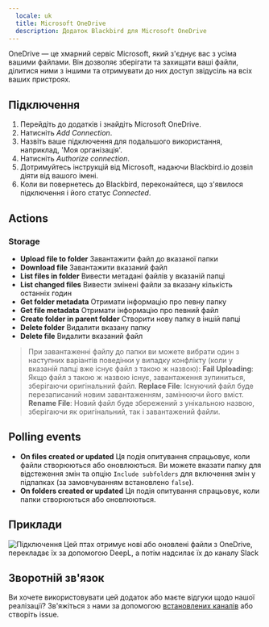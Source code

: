 ```yaml
---
  locale: uk
  title: Microsoft OneDrive
  description: Додаток Blackbird для Microsoft OneDrive
---
```


<LinkCard title="Переглянути на Github" target="_blank" href="https://github.com/bb-io/MicrosoftOneDrive" icon="github" />

OneDrive — це хмарний сервіс Microsoft, який з'єднує вас з усіма вашими файлами. Він дозволяє зберігати та захищати ваші файли, ділитися ними з іншими та отримувати до них доступ звідусіль на всіх ваших пристроях.

## Підключення

1. Перейдіть до додатків і знайдіть Microsoft OneDrive.
2. Натисніть _Add Connection_.
3. Назвіть ваше підключення для подальшого використання, наприклад, 'Моя організація'.
4. Натисніть _Authorize connection_.
5. Дотримуйтесь інструкцій від Microsoft, надаючи Blackbird.io дозвіл діяти від вашого імені.
6. Коли ви повернетесь до Blackbird, переконайтеся, що з'явилося підключення і його статус _Connected_.

## Actions

### Storage

- **Upload file to folder** Завантажити файл до вказаної папки
- **Download file** Завантажити вказаний файл
- **List files in folder** Вивести метадані файлів у вказаній папці
- **List changed files** Вивести змінені файли за вказану кількість останніх годин
- **Get folder metadata** Отримати інформацію про певну папку
- **Get file metadata** Отримати інформацію про певний файл
- **Create folder in parent folder** Створити нову папку в іншій папці
- **Delete folder** Видалити вказану папку
- **Delete file** Видалити вказаний файл

> При завантаженні файлу до папки ви можете вибрати один з наступних варіантів поведінки у випадку конфлікту (коли у вказаній папці вже існує файл з такою ж назвою):
**Fail Uploading**: Якщо файл з такою ж назвою існує, завантаження зупиниться, зберігаючи оригінальний файл.
**Replace File**: Існуючий файл буде перезаписаний новим завантаженням, замінюючи його вміст.
**Rename File**: Новий файл буде збережений з унікальною назвою, зберігаючи як оригінальний, так і завантажений файли.

## Polling events

- **On files created or updated** Ця подія опитування спрацьовує, коли файли створюються або оновлюються. Ви можете вказати папку для відстеження змін та опцію `Include subfolders` для включення змін у підпапках (за замовчуванням встановлено `false`).
- **On folders created or updated** Ця подія опитування спрацьовує, коли папки створюються або оновлюються.

## Приклади

![Підключення](https://raw.githubusercontent.com/bb-io/MicrosoftOneDrive/main/image/README/example_bird.png)
Цей птах отримує нові або оновлені файли з OneDrive, перекладає їх за допомогою DeepL, а потім надсилає їх до каналу Slack

## Зворотній зв'язок

Ви хочете використовувати цей додаток або маєте відгуки щодо нашої реалізації? Зв'яжіться з нами за допомогою [встановлених каналів](https://www.blackbird.io/) або створіть issue.